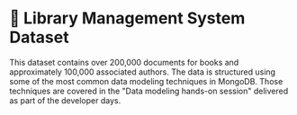 # 📘 Library Management System Dataset

This dataset contains over 200,000 documents for books and approximately 100,000 associated authors. The data is structured using some of the most common data modeling techniques in MongoDB. Those techniques are covered in the "Data modeling hands-on session" delivered as part of the developer days.

